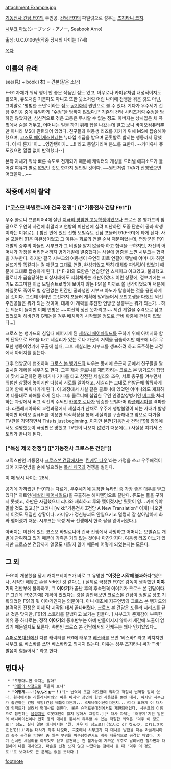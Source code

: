attachment:Example.jpg

[[기동전사 건담 F91]]의 주인공. [[건담 F91]]의 파일럿으로 성우는 [[츠지타니 코지]].



[[시부크 아노]](シーブック・アノー, Seabook Arno)


출생: U.C.0106년(작중 당시의 나이는 17세)



[[목차]]
== 이름의 유래 ==

see(見) + book (本) = 견본(같은 소년)

F-91 자체가 워낙 평이 안 좋은 작품인 점도 있고, 아무로나 카미유처럼 내성적이지도 않으며, 쥬도처럼 기분파도 아니고 또한 웃소처럼 어린 나이에 전쟁을 겪은 것도 아닌, 그야말로 '평범한 소년'이라는 점도 [[공기]]화의 원인으로 볼 수 있다. 게다가 우주세기 건담 주인공 중에 유일하게 "[[수정]]"을 당하지 않았다.[* 기존의 건담 시리즈처럼 [[수정]]을 당하진 않았지만, 심신적으로 겪은 고통은 무시할 수 없는 정도. 아버지는 상처입은 채 콕핏에서 숨을 거두고, 어머니는 일을 하기 위해 집을 나갔는데 알고 보니 바이오컴퓨터뿐만 아니라 MS에 관련되어 있었다. 친구들과 여동생 리즈를 지키기 위해 MS에 탑승해야 했으며, [[코즈모 에이게스]]한테는 뉴타입 취급을 받으며 군홧발로 밟히는 행동까지 당했다. 이 때 혼자 '이……영감탱이가……!!'라고 중얼거리며 분노를 표한다. --카미유나 쥬도였으면 얄짤 없이 반격했다--]

본작 자체가 워낙 빠른 속도로 전개되기 때문에 캐릭터의 개성을 드러낼 에피소드가 들어갈 여유가 별로 없었던 것도 한가지 원인일 것이다. ~~원안처럼 TVA가 진행됐으면 어땠을까...~~

== 작중에서의 활약 ==

=== ["코스모 바빌로니아 건국 전쟁"] (["기동전사 건담 F91"]) ===
우주 콜로니 프론티어4에 살던 [[지극히 평범한 고등학생]]이었으나 크로스 본 뱅가드의 침공으로 우연히 사건에 휘말리고 연방의 피난선에 실려 피난하던 도중 단순히 공과 학생이라는 이유로(…) 함선 안에 있던 신형 모빌슈트 건담 포뮬러 91(F-91)에 타게 된다. 사실 포뮬러 91은 미완성이었고 그 이유는 회로의 연결 순서 때문이었는데, 연방군은 F91 개발의 중추의 아들인 시부크가 그 비밀을 알지 않을까 하고 협력을 구하지만, 자신의 어머니가 가정을 버리면서까지 병기개발에 열중했다는 사실에 염증을 느낀 시부크는 협력을 거부한다. 하지만 결국 시부크의 여동생이 우연히 회로 연결이 옛날에 어머니가 하던 실뜨기와 똑같다는 걸 깨닫고 그대로 연결, 완성되었고 딱히 대체할 파일럿이 없었기 때문에 그대로 탑승하게 된다. [* F-91의 모함은 '연습함'인 스페이크 아크였고, 불과했고 콜로니가 급습당하는 비상사태에도 지휘체계는 개판이었다. 이런 상황에, 겉보기에는 크기도 조그마한 허접 모빌슈트로밖에 보이지 않는 F91을 미끼로 쓸 생각이었으며 덕분에 파일럿도 죽어도 별 상관없는 민간인 공과생인 시부크 아노가 탑승하는 것을 용인하게 된 것이다. 그런데 이러면 그전까지 포뮬러 계획에 말려들어서 오만고생을 다했던 외전 주인공들은 뭐가 되는 것이며, 대체 이 계획을 추진한 연방군 상층부는 뭐가 되는가... 하는 의문이 들지만 이때 연방은 ~~여전히 정신 못차리고~~ 제간 계열을 주력으로 삼고 있었으며 헤비건과 G캐논을 겨우 배치하기 시작했을 정도로 군비 확충에 관심이 없었다...]

크로스 본 뱅가드의 침입때 헤어지게 된 [[세실리 페어차일드]]를 구하기 위해 아버지와 함께 단독으로 F91을 타고 세실리가 있는 로나 가문의 저택을 급습하지만 애초에 너무 무모한 행동이었기에 구출에 실패, 그후 세실리는 시부크를 생포하려 하고 도주하는 과정에서 아버지를 잃는다. 

그후 연방군에 협조하여 [[크로스 본 뱅가드]]와 싸우는 동시에 은근히 군에서 친구들을 탈출시킬 계획을 세우기도 한다. 그후 재차 콜로니를 재압하려는 크로스 본 뱅가드의 칩입에 맞서 교전하던 중 비기나 기나를 타고 참전한 세실리와 조우, 서로 총구를 겨누면서 위험한 상황에 놓이지만 다행히 서로를 알아채고, 세실리는 그대로 연방군에 합류하게 되어 함께 싸워나가게 된다. 이 과정에서 사실 같은 콜로니에 있었던 어머니와도 재회하여 나름대로 화해를 하게 된다. 그후 콜로니에 칩입한 무인 인명살상병기인 [[버그(기동전사 건담 F91)|버그]]를 처리하는 과정에서 버그 작전의 수뇌인 [[카롯조 로나]]가 탑승한 모빌아머 [[라플레시아]]를 격파한다. 라플레시아와의 교전과정에서 세실리가 산채로 우주에 행방불명이 되는 사태가 발생하지만 바이오 컴퓨터를 이용한 의식확장을 통해 세실리를 구출해내고 앞으로 다가올 TV판을 기약하면서 This is just beginning..이지만 본편([[기동전사 건담 F91]]) 항목에서도 설명했듯이 극장판은 망했고 TV판이 나오지 않았기 때문에(...) 사실상 여기서 스토리가 끝나게 된다.

=== ["목성 제국 전쟁"] (["기동전사 크로스본 건담"]) ===
코믹스판인 기동전사 [[크로스본 건담]]에서는 '[[킨케두 나우]]'라는 가명을 쓰고 우주해적이 되어 지구연방을 손에 넣으려는 [[목성 제국]]과 전쟁을 벌인다.

이 때 당시 나이는 28세.

공기에 가까웠던 F-91과는 다르게, 우주세기에 등장한 뉴타입 중 가장 좋은 대우를 받고 있다[* 히로인([[세실리 페어차일드]])을 구출하는 해피엔딩으로 끝난다. 쥬도는 플을 구하지 못했고, 하만은 자결했으니 리나와 재회하고 루와 맺어졌지만 뒷맛이 영... 카미유야 말할 것도 없고.][* 그러나 [wiki:"기동전사 Z건담 A New Translation" 이게] 나오면서 이것도 뒤집힌 상황이다. 카미유가 정신붕괴도 안일으키고 멀쩡히 잘 살아남아서 화와 맺어졌기 때문. 시부크는 목성 제국 전쟁에서 한쪽 팔을 잃어버렸다.].

아버지는 이전에 있던 코스모 바빌로니아 건국 전쟁에서 사망하고 어머니는 모빌슈트 개발에 관여하고 있기 때문에 가족은 거의 없는 것이나 마찬가지다. 여동생 리즈 아노가 있지만 크로스본 건담까지 얼굴도 내밀지 않기 때문에 어떻게 되었는지는 모른다.

== 그 외 ==
F-91이 개봉했을 당시 캐치프레이즈가 바로 그 유명한 '''"이것은 시작에 불과하다"'''였으나, 시작만 해놓고 손을 놔버린 것 같다.(…) 실제로 극장판 F91은 감독이 생각했던 '''이야기'''의 전반부에 불과하고, 그 '''이야기'''가 끝난 후의 후속편격 이야기가 크로스 본 건담이다.[* 그런데 F92(가제) 계획이 있었다는 것을 감안해보면 크로스본 건담이 정말로 당초 기획되었던 F91의 뒷 이야기인지는 의문이다. 아니 애초에 지구연방과 크로스 본 뱅가드의 본격적인 전쟁은 이제 막 시작된 데서 끝나버렸다. 크로스 본 건담은 포뮬러 시리즈를 끝낸 것은 맞지만, F91의 스토리를 끝냈다고 보기는 힘들다. ] 시부크가 존재감이 부족한 이유 중 하나로는, 정작 '''이야기'''의 중후반부는 아예 만들어지지 않아서 세간에 노출이 없었기 때문일지도 모른다. 속편인 크로스 본 건담에서의 킨케두는 꽤나 인기있었다...

[[슈퍼로봇대전]]에선 다른 캐릭터를 F91에 태우고 [[베스바]]를 쓰면 '베스바!' 라고 외치지만 시부크 로 베스바를 쓰면 베스바라고 외치지 않는다. 이유는 성우 츠지타니 씨가 "'바' 발음이 힘들어서." 라고 한다.

== 명대사 ==
  * "도망다니면 죽지는 않아"
  * "[[어른의 사정]]으로 죽을까 보냐"
  * '''"어떻게~~~!(なんとぉー！)"'''[* 번역이 조금 미묘한데 뭐라고 적절히 번역할 말이 없다. 원작에서는 라플레시아와의 싸움 마지막 장면에 한번 사용했을 뿐인 대사. 하지만 시부크가 출연하는 건담 게임(건담 배틀이라든지... G제네레이션이라든지...)마다 묘하게 이 대사에 임팩트가 실려서 명대사로 꼽힌다. 물론 슈퍼로봇대전에서도 재현되어있다. 시부크의 이름으로 참전하는 [[음성지원]] 로봇대전이 많지 않아서 그렇지.][* 대사 자체는 '어떻게'지만 일본의 애니메이션이나 만화 등의 매체를 통해서 유추할 수 있는 적절한 의역은 '겨우 이 정도로!' 정도. 실제 일본 애니에서는 '뭘, 겨우 이 정도로!!(なんと or なんの, これしきのことで!!)'라는 대사가 자주 나오며, 극중에서 시부크가 저 대사를 말했을 때는 라플레시아의 촉수 공격을 피하던 중 일부 부위를 파손당하면서도 계속 저돌적으로 공격할 때였다. 자기 손녀인 세실리를 아무것도 없고 발견하는 건 불가능에 가까운 우주로 날려버린 철가면과 대결하며 나온 대사였고, 파손을 신경 쓰지 않고 나왔다는 점에서 볼 때 '겨우 이 정도로!'로 보더라도 큰 문제는 없을 듯하다.]

[[footnote]]
